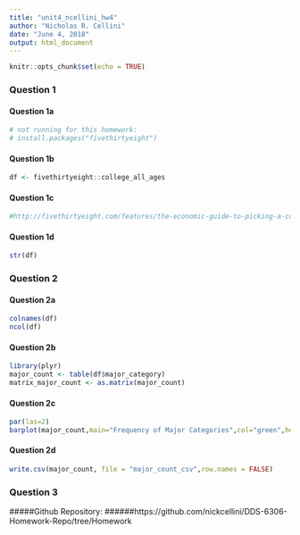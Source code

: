---
title: "unit4_ncellini_hw4"
author: "Nicholas R. Cellini"
date: "June 4, 2018"
output: html_document
---

```{r setup, include=FALSE}
knitr::opts_chunk$set(echo = TRUE)
```

### Question 1

#### Question 1a
```{r echo=TRUE}
# not running for this homework: 
# install.packages("fivethirtyeight")
```

#### Question 1b
```{r}
df <- fivethirtyeight::college_all_ages
```

#### Question 1c
```{r}
#http://fivethirtyeight.com/features/the-economic-guide-to-picking-a-college-major/
```


#### Question 1d
```{r}
str(df)
```

### Question 2

#### Question 2a
```{r}
colnames(df)
ncol(df)
```

#### Question 2b
```{r}
library(plyr)
major_count <- table(df$major_category)
matrix_major_count <- as.matrix(major_count)
```

#### Question 2c
```{r}
par(las=2)
barplot(major_count,main="Frequency of Major Categories",col="green",horiz=TRUE,xlab="Frequency",ylab="Category of majors")
```

#### Question 2d
```{r}
write.csv(major_count, file = "major_count_csv",row.names = FALSE)
```

### Question 3
#####Github Repository:
######https://github.com/nickcellini/DDS-6306-Homework-Repo/tree/Homework


